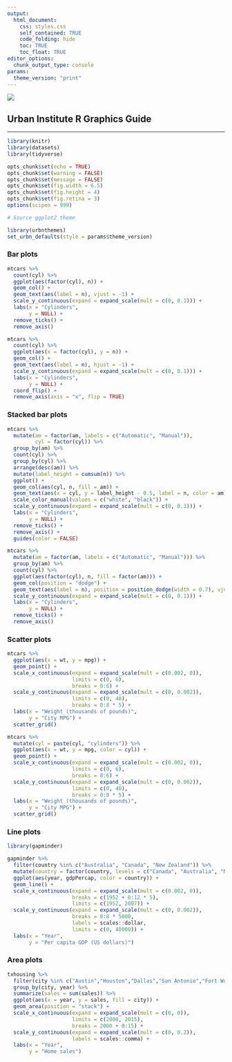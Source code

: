 ```yaml
---
output:
  html_document:
    css: styles.css
    self_contained: TRUE
    code_folding: hide
    toc: TRUE
    toc_float: TRUE
editor_options: 
  chunk_output_type: console
params:
  theme_version: "print"
---
```


<link rel="stylesheet" href="//fonts.googleapis.com/css?family=Lato" />

<div id="header">
![](www/images/urban-institute-logo.png)
</div>

## Urban Institute R Graphics Guide

------

```r
library(knitr)
library(datasets)
library(tidyverse)

opts_chunk$set(echo = TRUE)
opts_chunk$set(warning = FALSE)
opts_chunk$set(message = FALSE)
opts_chunk$set(fig.width = 6.5)
opts_chunk$set(fig.height = 4)
opts_chunk$set(fig.retina = 3)
options(scipen = 999)

# Source ggplot2 theme

library(urbnthemes)
set_urbn_defaults(style = params$theme_version)
```

### Bar plots

```r
mtcars %>%
  count(cyl) %>%
  ggplot(aes(factor(cyl), n)) +
  geom_col() +
  geom_text(aes(label = n), vjust = -1) +    
  scale_y_continuous(expand = expand_scale(mult = c(0, 0.1))) +
  labs(x = "Cylinders",
       y = NULL) +
  remove_ticks() +
  remove_axis() 
```


```r
mtcars %>%
  count(cyl) %>%
  ggplot(aes(x = factor(cyl), y = n)) +
  geom_col() +
  geom_text(aes(label = n), hjust = -1) +  
  scale_y_continuous(expand = expand_scale(mult = c(0, 0.1))) +
  labs(x = "Cylinders",
       y = NULL) +  
  coord_flip() +
  remove_axis(axis = "x", flip = TRUE)
```

### Stacked bar plots

```r
mtcars %>%
  mutate(am = factor(am, labels = c("Automatic", "Manual")),
         cyl = factor(cyl)) %>%  
  group_by(am) %>%
  count(cyl) %>%
  group_by(cyl) %>%
  arrange(desc(am)) %>%
  mutate(label_height = cumsum(n)) %>%
  ggplot() +
  geom_col(aes(cyl, n, fill = am)) +
  geom_text(aes(x = cyl, y = label_height - 0.5, label = n, color = am)) +
  scale_color_manual(values = c("white", "black")) +
  scale_y_continuous(expand = expand_scale(mult = c(0, 0.1))) +
  labs(x = "Cylinders",
       y = NULL) +  
  remove_ticks() +
  remove_axis() +
  guides(color = FALSE)
```

```r
mtcars %>%
  mutate(am = factor(am, labels = c("Automatic", "Manual"))) %>%
  group_by(am) %>%
  count(cyl) %>%
  ggplot(aes(factor(cyl), n, fill = factor(am))) +
  geom_col(position = "dodge") +
  geom_text(aes(label = n), position = position_dodge(width = 0.7), vjust = -1) +    
  scale_y_continuous(expand = expand_scale(mult = c(0, 0.1))) +
  labs(x = "Cylinders",
       y = NULL) +  
  remove_ticks() +
  remove_axis()
```


### Scatter plots

```r
mtcars %>%
  ggplot(aes(x = wt, y = mpg)) +
  geom_point() +
  scale_x_continuous(expand = expand_scale(mult = c(0.002, 0)), 
                     limits = c(0, 6),
                     breaks = 0:6) +
  scale_y_continuous(expand = expand_scale(mult = c(0, 0.002)), 
                     limits = c(0, 40),
                     breaks = 0:8 * 5) +
  labs(x = "Weight (thousands of pounds)",
       y = "City MPG") +
  scatter_grid()
```

```r
mtcars %>%
  mutate(cyl = paste(cyl, "cylinders")) %>%
  ggplot(aes(x = wt, y = mpg, color = cyl)) +
  geom_point() +
  scale_x_continuous(expand = expand_scale(mult = c(0.002, 0)), 
                     limits = c(0, 6),
                     breaks = 0:6) +
  scale_y_continuous(expand = expand_scale(mult = c(0, 0.002)), 
                     limits = c(0, 40),
                     breaks = 0:8 * 5) +
  labs(x = "Weight (thousands of pounds)",
       y = "City MPG") +
  scatter_grid()
```

### Line plots

```r
library(gapminder)

gapminder %>%
  filter(country %in% c("Australia", "Canada", "New Zealand")) %>%
  mutate(country = factor(country, levels = c("Canada", "Australia", "New Zealand"))) %>%
  ggplot(aes(year, gdpPercap, color = country)) +
  geom_line() +
  scale_x_continuous(expand = expand_scale(mult = c(0.002, 0)), 
                     breaks = c(1952 + 0:12 * 5), 
                     limits = c(1952, 2007)) +
  scale_y_continuous(expand = expand_scale(mult = c(0, 0.002)), 
                     breaks = 0:8 * 5000,
                     labels = scales::dollar, 
                     limits = c(0, 40000)) +
  labs(x = "Year",
       y = "Per capita GDP (US dollars)")
```

### Area plots

```r

txhousing %>%
  filter(city %in% c("Austin","Houston","Dallas","San Antonio","Fort Worth")) %>%
  group_by(city, year) %>%
  summarize(sales = sum(sales)) %>%
  ggplot(aes(x = year, y = sales, fill = city)) +
  geom_area(position = "stack") +
  scale_x_continuous(expand = expand_scale(mult = c(0, 0)),
                     limits = c(2000, 2015),
                     breaks = 2000 + 0:15) +  
  scale_y_continuous(expand = expand_scale(mult = c(0, 0.2)), 
                     labels = scales::comma) +
  labs(x = "Year",
       y = "Home sales")
```
